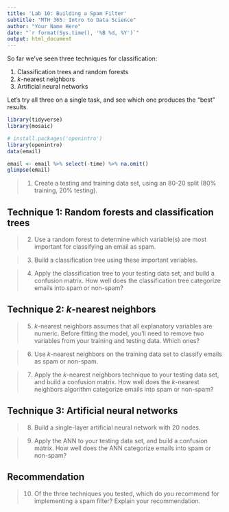 ```yaml
---
title: 'Lab 10: Building a Spam Filter'
subtitle: "MTH 365: Intro to Data Science"
author: "Your Name Here"
date: "`r format(Sys.time(), '%B %d, %Y')`"
output: html_document
---
```


So far we've seen three techniques for classification:

1. Classification trees and random forests
2. $k$-nearest neighbors
3. Artificial neural networks

Let's try all three on a single task, and see which one produces the "best" results.

```r
library(tidyverse)
library(mosaic)

# install.packages('openintro')
library(openintro)
data(email)

email <- email %>% select(-time) %>% na.omit()
glimpse(email)
```

> 1. Create a testing and training data set, using an 80-20 split (80% training, 20% testing).

## Technique 1: Random forests and classification trees

> 2. Use a random forest to determine which variable(s) are most important for classifying an email as spam.

> 3. Build a classification tree using these important variables.

> 4. Apply the classification tree to your testing data set, and build a confusion matrix. How well does the classification tree categorize emails into spam or non-spam?

## Technique 2: $k$-nearest neighbors

> 5. $k$-nearest neighbors assumes that all explanatory variables are numeric. Before fitting the model, you'll need to remove two variables from your training and testing data. Which ones?

> 6. Use $k$-nearest neighbors on the training data set to classify emails as spam or non-spam. 

> 7. Apply the $k$-nearest neighbors technique to your testing data set, and build a confusion matrix. How well does the $k$-nearest neighbors algorithm categorize emails into spam or non-spam?


## Technique 3: Artificial neural networks

> 8. Build a single-layer artificial neural network with 20 nodes. 

> 9. Apply the ANN to your testing data set, and build a confusion matrix. How well does the ANN categorize emails into spam or non-spam?

## Recommendation

> 10. Of the three techniques you tested, which do you recommend for implementing a spam filter? Explain your recommendation.